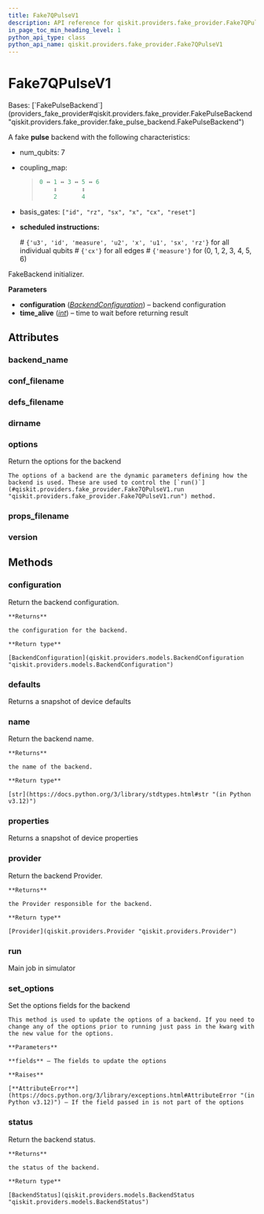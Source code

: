 ```yaml
---
title: Fake7QPulseV1
description: API reference for qiskit.providers.fake_provider.Fake7QPulseV1
in_page_toc_min_heading_level: 1
python_api_type: class
python_api_name: qiskit.providers.fake_provider.Fake7QPulseV1
---
```


# Fake7QPulseV1

<Class id="qiskit.providers.fake_provider.Fake7QPulseV1" isDedicatedPage={true} github="https://github.com/Qiskit/qiskit/tree/main/qiskit/providers/fake_provider/backends_v1/fake_7q_pulse/fake_7q_pulse_v1.py#L21-L44" signature="qiskit.providers.fake_provider.Fake7QPulseV1">
  Bases: [`FakePulseBackend`](providers_fake_provider#qiskit.providers.fake_provider.FakePulseBackend "qiskit.providers.fake_provider.fake_pulse_backend.FakePulseBackend")

  A fake **pulse** backend with the following characteristics:

  *   num\_qubits: 7

  *   coupling\_map:

      > ```python
      > 0 ↔ 1 ↔ 3 ↔ 5 ↔ 6
      >     ↕       ↕
      >     2       4
      > ```

  *   basis\_gates: `["id", "rz", "sx", "x", "cx", "reset"]`

  *   **scheduled instructions:**

      \# `{'u3', 'id', 'measure', 'u2', 'x', 'u1', 'sx', 'rz'}` for all individual qubits # `{'cx'}` for all edges # `{'measure'}` for (0, 1, 2, 3, 4, 5, 6)

  FakeBackend initializer.

  **Parameters**

  *   **configuration** ([*BackendConfiguration*](qiskit.providers.models.BackendConfiguration "qiskit.providers.models.BackendConfiguration")) – backend configuration
  *   **time\_alive** ([*int*](https://docs.python.org/3/library/functions.html#int "(in Python v3.12)")) – time to wait before returning result

  ## Attributes

  ### backend\_name

  <Attribute id="qiskit.providers.fake_provider.Fake7QPulseV1.backend_name" name="backend_name" attributeValue="'fake_7q_pulse_v1'" />

  ### conf\_filename

  <Attribute id="qiskit.providers.fake_provider.Fake7QPulseV1.conf_filename" name="conf_filename" attributeValue="'conf_nairobi.json'" />

  ### defs\_filename

  <Attribute id="qiskit.providers.fake_provider.Fake7QPulseV1.defs_filename" name="defs_filename" attributeValue="'defs_nairobi.json'" />

  ### dirname

  <Attribute id="qiskit.providers.fake_provider.Fake7QPulseV1.dirname" name="dirname" attributeValue="'/home/runner/work/qiskit/qiskit/.tox/docs/lib/python3.9/site-packages/qiskit/providers/fake_provider/backends_v1/fake_7q_pulse'" />

  ### options

  <Attribute id="qiskit.providers.fake_provider.Fake7QPulseV1.options" name="options">
    Return the options for the backend

    The options of a backend are the dynamic parameters defining how the backend is used. These are used to control the [`run()`](#qiskit.providers.fake_provider.Fake7QPulseV1.run "qiskit.providers.fake_provider.Fake7QPulseV1.run") method.
  </Attribute>

  ### props\_filename

  <Attribute id="qiskit.providers.fake_provider.Fake7QPulseV1.props_filename" name="props_filename" attributeValue="'props_nairobi.json'" />

  ### version

  <Attribute id="qiskit.providers.fake_provider.Fake7QPulseV1.version" name="version" attributeValue="1" />

  ## Methods

  ### configuration

  <Function id="qiskit.providers.fake_provider.Fake7QPulseV1.configuration" name="configuration" github="https://github.com/Qiskit/qiskit/tree/main/qiskit/providers/backend.py#L141-L147" signature="configuration()">
    Return the backend configuration.

    **Returns**

    the configuration for the backend.

    **Return type**

    [BackendConfiguration](qiskit.providers.models.BackendConfiguration "qiskit.providers.models.BackendConfiguration")
  </Function>

  ### defaults

  <Function id="qiskit.providers.fake_provider.Fake7QPulseV1.defaults" name="defaults" github="https://github.com/Qiskit/qiskit/tree/main/qiskit/providers/fake_provider/fake_pulse_backend.py#L29-L33" signature="defaults()">
    Returns a snapshot of device defaults
  </Function>

  ### name

  <Function id="qiskit.providers.fake_provider.Fake7QPulseV1.name" name="name" github="https://github.com/Qiskit/qiskit/tree/main/qiskit/providers/backend.py#L180-L186" signature="name()">
    Return the backend name.

    **Returns**

    the name of the backend.

    **Return type**

    [str](https://docs.python.org/3/library/stdtypes.html#str "(in Python v3.12)")
  </Function>

  ### properties

  <Function id="qiskit.providers.fake_provider.Fake7QPulseV1.properties" name="properties" github="https://github.com/Qiskit/qiskit/tree/main/qiskit/providers/fake_provider/fake_qasm_backend.py#L44-L48" signature="properties()">
    Returns a snapshot of device properties
  </Function>

  ### provider

  <Function id="qiskit.providers.fake_provider.Fake7QPulseV1.provider" name="provider" github="https://github.com/Qiskit/qiskit/tree/main/qiskit/providers/backend.py#L158-L164" signature="provider()">
    Return the backend Provider.

    **Returns**

    the Provider responsible for the backend.

    **Return type**

    [Provider](qiskit.providers.Provider "qiskit.providers.Provider")
  </Function>

  ### run

  <Function id="qiskit.providers.fake_provider.Fake7QPulseV1.run" name="run" github="https://github.com/Qiskit/qiskit/tree/main/qiskit/providers/fake_provider/fake_backend.py#L535-L563" signature="run(run_input, **kwargs)">
    Main job in simulator
  </Function>

  ### set\_options

  <Function id="qiskit.providers.fake_provider.Fake7QPulseV1.set_options" name="set_options" github="https://github.com/Qiskit/qiskit/tree/main/qiskit/providers/backend.py#L122-L139" signature="set_options(**fields)">
    Set the options fields for the backend

    This method is used to update the options of a backend. If you need to change any of the options prior to running just pass in the kwarg with the new value for the options.

    **Parameters**

    **fields** – The fields to update the options

    **Raises**

    [**AttributeError**](https://docs.python.org/3/library/exceptions.html#AttributeError "(in Python v3.12)") – If the field passed in is not part of the options
  </Function>

  ### status

  <Function id="qiskit.providers.fake_provider.Fake7QPulseV1.status" name="status" github="https://github.com/Qiskit/qiskit/tree/main/qiskit/providers/backend.py#L166-L178" signature="status()">
    Return the backend status.

    **Returns**

    the status of the backend.

    **Return type**

    [BackendStatus](qiskit.providers.models.BackendStatus "qiskit.providers.models.BackendStatus")
  </Function>
</Class>

